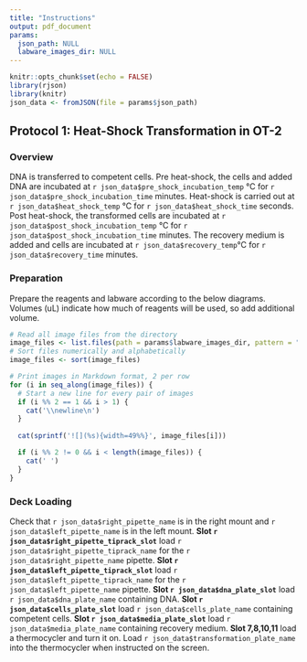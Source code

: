 ```yaml
---
title: "Instructions"
output: pdf_document
params:
  json_path: NULL
  labware_images_dir: NULL
---
```


```r
knitr::opts_chunk$set(echo = FALSE)
library(rjson)
library(knitr)
json_data <- fromJSON(file = params$json_path)
```
\vspace{-1.5cm}
## Protocol 1: Heat-Shock Transformation in OT-2

### Overview
DNA is transferred to competent cells.
Pre heat-shock, the cells and added DNA are incubated at `r json_data$pre_shock_incubation_temp` °C for `r json_data$pre_shock_incubation_time` minutes.
Heat-shock is carried out at `r json_data$heat_shock_temp` °C for `r json_data$heat_shock_time` seconds.
Post heat-shock, the transformed cells are incubated at `r json_data$post_shock_incubation_temp` °C for `r json_data$post_shock_incubation_time` minutes.
The recovery medium is added and cells are incubated at `r json_data$recovery_temp`°C for `r json_data$recovery_time` minutes.

### Preparation
Prepare the reagents and labware according to the below diagrams.
Volumes (uL) indicate how much of reagents will be used, so add additional volume.

```r
# Read all image files from the directory
image_files <- list.files(path = params$labware_images_dir, pattern = "\\.png$", full.names = TRUE)
# Sort files numerically and alphabetically
image_files <- sort(image_files)

# Print images in Markdown format, 2 per row
for (i in seq_along(image_files)) {
  # Start a new line for every pair of images
  if (i %% 2 == 1 && i > 1) {
    cat('\\newline\n')
  }
  
  cat(sprintf('![](%s){width=49%%}', image_files[i]))

  if (i %% 2 != 0 && i < length(image_files)) {
    cat(' ')
  }
}
```

### Deck Loading
Check that `r json_data$right_pipette_name` is in the right mount and `r json_data$left_pipette_name` is in the left mount.
**Slot `r json_data$right_pipette_tiprack_slot`** load `r json_data$right_pipette_tiprack_name` for the `r json_data$right_pipette_name` pipette.
**Slot `r json_data$left_pipette_tiprack_slot`** load `r json_data$left_pipette_tiprack_name` for the `r json_data$left_pipette_name` pipette.
**Slot `r json_data$dna_plate_slot`** load `r json_data$dna_plate_name` containing DNA.
**Slot `r json_data$cells_plate_slot`** load `r json_data$cells_plate_name` containing competent cells.
**Slot `r json_data$media_plate_slot`** load `r json_data$media_plate_name` containing recovery medium.
**Slot 7,8,10,11** load a thermocycler and turn it on. Load `r json_data$transformation_plate_name` into the thermocycler when instructed on the screen.